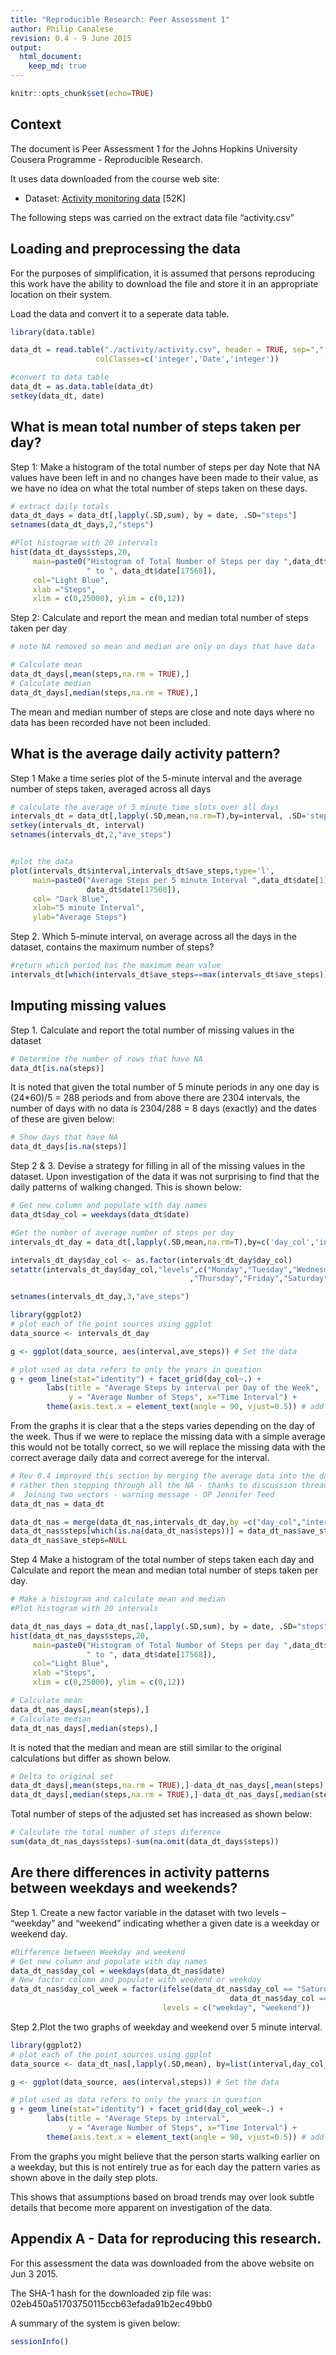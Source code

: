 ```yaml
---
title: "Reproducible Research: Peer Assessment 1"
author: Philip Canalese
revision: 0.4 - 9 June 2015
output: 
  html_document:
    keep_md: true
---
```


```r
knitr::opts_chunk$set(echo=TRUE)
```

## Context

The document is Peer Assessment 1 for the Johns Hopkins University Cousera Programme - Reproducible Research.

It uses data downloaded from the course web site:

* Dataset: [Activity monitoring data](https://d396qusza40orc.cloudfront.net/repdata%2Fdata%2Factivity.zip) [52K]


The following steps was carried on the extract data file "activity.csv"

## Loading and preprocessing the data
For the purposes of simplification, it is assumed that persons reproducing this work have the ability to download the file and store it in an appropriate location on their system.

Load the data and convert it to a seperate data table.

```r

library(data.table)

data_dt = read.table("./activity/activity.csv", header = TRUE, sep=",", 
                   colClasses=c('integer','Date','integer'))

#convert to data table
data_dt = as.data.table(data_dt)
setkey(data_dt, date)

```



## What is mean total number of steps taken per day?

Step 1: Make a histogram of the total number of steps per day
Note that NA values have been left in and no changes have been made to their value, 
as we have no idea on what the total number of steps taken on these days.

```r

# extract daily totals
data_dt_days = data_dt[,lapply(.SD,sum), by = date, .SD="steps"]
setnames(data_dt_days,2,"steps")

#Plot histogram with 20 intervals
hist(data_dt_days$steps,20, 
     main=paste0("Histogram of Total Number of Steps per day ",data_dt$date[1],
                 " to ", data_dt$date[17568]), 
     col="Light Blue",
     xlab ="Steps",
     xlim = c(0,25000), ylim = c(0,12))

```

Step 2: Calculate and report the mean and median total number of steps taken per day


```r
# note NA removed so mean and median are only on days that have data

# Calculate mean 
data_dt_days[,mean(steps,na.rm = TRUE),]
# Calculate median
data_dt_days[,median(steps,na.rm = TRUE),]

```

The mean and median number of steps are close and note days where no data has been recorded have not been included.

## What is the average daily activity pattern?

Step 1 Make a time series plot of the 5-minute interval and the average number of steps taken, averaged across all days

```r

# calculate the average of 5 minute time slots over all days
intervals_dt = data_dt[,lapply(.SD,mean,na.rm=T),by=interval, .SD='steps']
setkey(intervals_dt, interval)
setnames(intervals_dt,2,"ave_steps")


#plot the data
plot(intervals_dt$interval,intervals_dt$ave_steps,type='l',
     main=paste0("Average Steps per 5 minute Interval ",data_dt$date[1]," to ",
                 data_dt$date[17568]),
     col= "Dark Blue",
     xlab="5 minute Interval",
     ylab="Average Steps")

```

Step 2. Which 5-minute interval, on average across all the days in the dataset, contains the maximum number of steps?

```r
#return which period has the maximum mean value
intervals_dt[which(intervals_dt$ave_steps==max(intervals_dt$ave_steps))]

```



## Imputing missing values

Step 1. Calculate and report the total number of missing values in the dataset

```r
# Determine the number of rows that have NA
data_dt[is.na(steps)]

```

It is noted that given the total number of 5 minute periods in any one day is (24*60)/5 = 288 periods and from above there are 2304 intervals, the number of days with no data is 2304/288 = 8 days (exactly) and the dates of these are given below:

```r
# Show days that have NA
data_dt_days[is.na(steps)]
```


Step 2 & 3. Devise a strategy for filling in all of the missing values in the dataset.
Upon investigation of the data it was not surprising to find that the daily patterns of walking changed.  This is shown below:

```r
# Get new column and populate with day names
data_dt$day_col = weekdays(data_dt$date)

#Get the number of average number of steps per day 
intervals_dt_day = data_dt[,lapply(.SD,mean,na.rm=T),by=c('day_col','interval'), .SD='steps']

intervals_dt_day$day_col <- as.factor(intervals_dt_day$day_col)
setattr(intervals_dt_day$day_col,"levels",c("Monday","Tuesday","Wednesday"
                                        ,"Thursday","Friday","Saturday","Sunday"))

setnames(intervals_dt_day,3,"ave_steps")

library(ggplot2)
# plot each of the point sources using ggplot
data_source <- intervals_dt_day

g <- ggplot(data_source, aes(interval,ave_steps)) # Set the data

# plot used as data refers to only the years in question
g + geom_line(stat="identity") + facet_grid(day_col~.) + 
        labs(title = "Average Steps by interval per Day of the Week",
             y = "Average Number of Steps", x="Time Interval") +
        theme(axis.text.x = element_text(angle = 90, vjust=0.5)) # add the elements


```

From the graphs it is clear that a the steps varies depending on the day of the week. Thus if we were to replace the missing data with a simple average this would not be totally correct, so we will replace the missing data with the correct average daily data and correct averege for the interval.


```r
# Rev 0.4 improved this section by merging the average data into the data table
# rather then stepping through all the NA - thanks to discussion thread on
#  Joining two vectors - warning message - OP Jennifer Teed 
data_dt_nas = data_dt

data_dt_nas = merge(data_dt_nas,intervals_dt_day,by =c("day_col","interval"), all.y=TRUE)
data_dt_nas$steps[which(is.na(data_dt_nas$steps))] = data_dt_nas$ave_steps[which(is.na(data_dt_nas$steps))]
data_dt_nas$ave_steps=NULL

```

Step 4 Make a histogram of the total number of steps taken each day and Calculate
and report the mean and median total number of steps taken per day.

```r
# Make a histogram and calculate mean and median
#Plot histogram with 20 intervals

data_dt_nas_days = data_dt_nas[,lapply(.SD,sum), by = date, .SD="steps"]
hist(data_dt_nas_days$steps,20, 
     main=paste0("Histogram of Total Number of Steps per day ",data_dt$date[1],
                 " to ", data_dt$date[17568]),
     col="Light Blue",
     xlab ="Steps",
     xlim = c(0,25000), ylim = c(0,12))

# Calculate mean 
data_dt_nas_days[,mean(steps),]
# Calculate median
data_dt_nas_days[,median(steps),]

```
It is noted that the median and mean are still similar to the original calculations but differ as shown below.


```r
# Delta to original set
data_dt_days[,mean(steps,na.rm = TRUE),]-data_dt_nas_days[,mean(steps),]
data_dt_days[,median(steps,na.rm = TRUE),]-data_dt_nas_days[,median(steps),]

```
Total number of steps of the adjusted set has increased as shown below:

```r
# Calculate the total number of steps diference
sum(data_dt_nas_days$steps)-sum(na.omit(data_dt_days$steps))

```



## Are there differences in activity patterns between weekdays and weekends?

Step 1. Create a new factor variable in the dataset with two levels -- "weekday" and "weekend" indicating whether a given date is a weekday or weekend day.

```r

#Difference between Weekday and weekend
# Get new column and populate with day names
data_dt_nas$day_col = weekdays(data_dt_nas$date)
# New factor column and populate with weekend or weekday
data_dt_nas$day_col_week = factor(ifelse(data_dt_nas$day_col == "Saturday" | 
                                                 data_dt_nas$day_col == "Sunday", "weekend", "weekday"), 
                                  levels = c("weekday", "weekend"))

```

Step 2.Plot the two graphs of weekday and weekend over 5 minute interval.

```r
library(ggplot2)
# plot each of the point sources using ggplot
data_source <- data_dt_nas[,lapply(.SD,mean), by=list(interval,day_col_week), .SDcols = "steps"]

g <- ggplot(data_source, aes(interval,steps)) # Set the data

# plot used as data refers to only the years in question
g + geom_line(stat="identity") + facet_grid(day_col_week~.) + 
        labs(title = "Average Steps by interval",
             y = "Average Number of Steps", x="Time Interval") +
        theme(axis.text.x = element_text(angle = 90, vjust=0.5)) # add the elements


```

From the graphs you might believe that the person starts walking earlier on a weekday, but this is not entirely true as for each day the pattern varies as shown above in the daily step plots. 

This shows that assumptions based on broad trends may over look subtle details that become more apparent on investigation of the data.

## Appendix A - Data for reproducing this research.

For this assessment the data was downloaded from the above website on Jun 3 2015.

The SHA-1 hash for the downloaded zip file was:
02eb450a51703750115ccb63efada91b2ec49bb0

A summary of the system is given below:
```r

sessionInfo()

```
